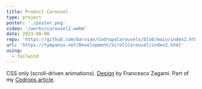 ```yaml
---
title: Product Carousel
type: project
poster: './poster.png'
video: '/works/carousel2.webm'
date: 2023-08-08
repo: 'https://github.com/barvian/CodropsCarousels/blob/main/index2.html'
url: 'https://tympanus.net/Development/ScrollCarousel/index2.html'
using:
  - tailwind
---
```


CSS only (scroll-driven animations). [Design](https://dribbble.com/shots/15292175-Product-Carousel-Experience) by Francesco Zagami.
Part of my [Codrops article](https://tympanus.net/codrops/2024/01/24/experimental-css-only-carousels-with-scroll-driven-animations/).
